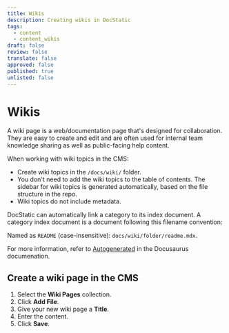 ```yaml
---
title: Wikis
description: Creating wikis in DocStatic
tags:
  - content
  - content_wikis
draft: false
review: false
translate: false
approved: false
published: true
unlisted: false
---
```


# Wikis

A wiki page is a web/documentation page that's designed for collaboration. They are easy to create and edit and are often used for internal team knowledge sharing as well as public-facing help content.

When working with wiki topics in the CMS:

* Create wiki topics in the `/docs/wiki/` folder.
* You don't need to add the wiki topics to the table of contents. The sidebar for wiki topics is generated automatically, based on the file structure in the repo. 
* Wiki topics do not include metadata.

DocStatic can automatically link a category to its index document. A category index document is a document following this filename convention:

Named as `README` (case-insensitive): `docs/wiki/folder/readme.mdx`.

For more information, refer to [Autogenerated](https://docusaurus.io/docs/sidebar/autogenerated#autogenerated-sidebar-metadata) in the Docusaurus documenation.

## Create a wiki page in the CMS

1. Select the **Wiki Pages** collection.
2. Click **Add File**.
3. Give your new wiki page a **Title**.
4. Enter the content.
5. Click **Save**.
